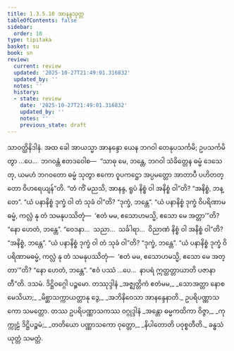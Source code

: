 ```yaml
---
title: 1.3.5.10 အာနန္ဒသုတ္တ
tableOfContents: false
sidebar:
  order: 10
type: tipitaka
basket: su
book: sn
review:
  current: review
  updated: '2025-10-27T21:49:01.316832'
  updated_by: ''
  notes: ''
  history:
  - state: review
    date: '2025-10-27T21:49:01.316832'
    updated_by: ''
    notes: ''
    previous_state: draft
---
```



<ReviewStatus review={frontmatter.review} showDetails={true} />

<HypothesisAnnotation frontmatter={frontmatter} />

<DynamicBreadcrumb />

<Division number="159" book="sn" e="ch" v="18" p="303">

<Paragraph number="811" book="sn">
သာဝတ္ထိနိဒါနံ. အထ ခေါ အာယသ္မာ အာနန္ဒော ယေန ဘဂဝါ တေနုပသင်္ကမိ; ဥပသင်္ကမိတွာ …ပေ…  ဘဂဝန္တံ ဧတဒဝေါစ—  “သာဓု မေ, ဘန္တေ, ဘဂဝါ သံခိတ္တေန ဓမ္မံ ဒေသေတု, ယမဟံ ဘဂဝတော ဓမ္မံ သုတွာ ဧကော ဝူပကဋ္ဌော အပ္ပမတ္တော အာတာပီ ပဟိတတ္တော ဝိဟရေယျန်”တိ.
</Paragraph>

<Paragraph number="812" book="sn">
“တံ ကိံ မညသိ, အာနန္ဒ, ရူပံ နိစ္စံ ဝါ အနိစ္စံ ဝါ”တိ? “အနိစ္စံ, ဘန္တေ”. “ယံ ပနာနိစ္စံ ဒုက္ခံ ဝါ တံ သုခံ ဝါ”တိ? “ဒုက္ခံ, ဘန္တေ”. “ယံ ပနာနိစ္စံ ဒုက္ခံ ဝိပရိဏာမဓမ္မံ, ကလ္လံ နု တံ သမနုပဿိတုံ—  ‘ဧတံ မမ, ဧသောဟမသ္မိ, ဧသော မေ အတ္တာ’”တိ? “နော ဟေတံ, ဘန္တေ”. “ဝေဒနာ…  သညာ…  သင်္ခါရာ…  ဝိညာဏံ နိစ္စံ ဝါ အနိစ္စံ ဝါ”တိ? “အနိစ္စံ, ဘန္တေ”. “ယံ ပနာနိစ္စံ ဒုက္ခံ ဝါ တံ သုခံ ဝါ”တိ? “ဒုက္ခံ, ဘန္တေ”. “ယံ ပနာနိစ္စံ ဒုက္ခံ ဝိပရိဏာမဓမ္မံ, ကလ္လံ နု တံ သမနုပဿိတုံ—  ‘ဧတံ မမ, ဧသောဟမသ္မိ, ဧသော မေ အတ္တာ’”တိ? “နော ဟေတံ, ဘန္တေ”. “ဧဝံ ပဿံ …ပေ…  နာပရံ ဣတ္ထတ္တာယာတိ ပဇာနာတီ”တိ.

</Paragraph>
</Division>

<Paragraph number="813" type="center" book="sn">
ဒသမံ.



</Paragraph>

<Paragraph number="814" type="center" book="sn">
ဒိဋ္ဌိဝဂ္ဂေါ ပဉ္စမော.



</Paragraph>

<Paragraph number="815" type="center" book="sn">
တဿုဒ္ဒါနံ


</Paragraph>

<Paragraph number="816" type="verses" book="sn">
_အဇ္ဈတ္တိကံ ဧတံမမ,_  
_သောအတ္တာ နောစမေသိယာ;_  
_မိစ္ဆာသက္ကာယတ္တာနု ဒွေ,_  
_အဘိနိဝေသာ အာနန္ဒေနာတိ._  


</Paragraph>

<Paragraph number="817" type="center" book="sn">
ဥပရိပဏ္ဏာသကော သမတ္တော.



</Paragraph>

<Paragraph number="818" type="center" book="sn">
တဿ ဥပရိပဏ္ဏာသကဿ ဝဂ္ဂုဒ္ဒါနံ


</Paragraph>

<Paragraph number="819" type="verses" book="sn">
_အန္တော ဓမ္မကထိကာ ဝိဇ္ဇာ,_  
_ကုက္ကုဠံ ဒိဋ္ဌိပဉ္စမံ;_  
_တတိယော ပဏ္ဏာသကော ဝုတ္တော,_  
_နိပါတောတိ ပဝုစ္စတီတိ._  


</Paragraph>

<Paragraph number="820" type="center" book="sn">
ခန္ဓသံယုတ္တံ သမတ္တံ.
</Paragraph>